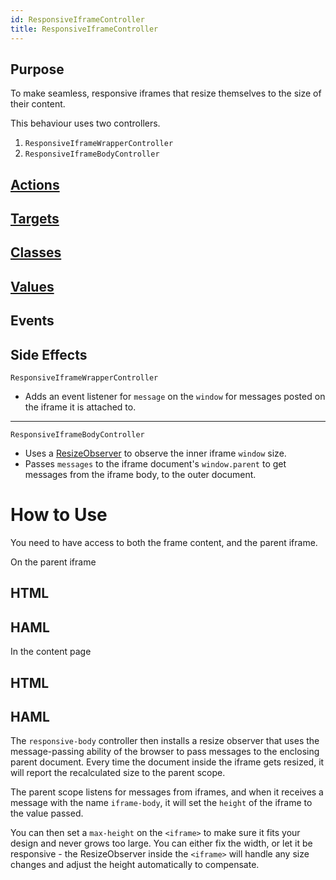 ```yaml
---
id: ResponsiveIframeController
title: ResponsiveIframeController
---
```


## Purpose

To make seamless, responsive iframes that resize themselves to the size of their content.

This behaviour uses two controllers.

1. `ResponsiveIframeWrapperController`
1. `ResponsiveIframeBodyController`


## [Actions](https://stimulus.hotwire.dev/reference/actions)


<NoActions/>

## [Targets](https://stimulus.hotwire.dev/reference/targets)


<NoTargets/>

## [Classes](https://stimulus.hotwire.dev/reference/classes)


<NoClasses/>

## [Values](https://stimulus.hotwire.dev/reference/values)


<NoValues/>

## Events


<NoEvents/>

## Side Effects

`ResponsiveIframeWrapperController`

- Adds an event listener for `message` on the `window` for messages posted on the iframe it is attached to.

---

`ResponsiveIframeBodyController`

- Uses a [ResizeObserver](https://developer.mozilla.org/en-US/docs/Web/API/ResizeObserver) to observe the inner iframe `window` size.
- Passes `messages` to the iframe document's `window.parent` to get messages from the iframe body, to the outer document.



# How to Use

You need to have access to both the frame content, and the parent iframe.

On the parent iframe

## HTML

<ResponsiveIframeWrapperControllerHtml/>

## HAML

<ResponsiveIframeWrapperControllerHaml/>


In the content page

## HTML

<ResponsiveIframeBodyControllerHtml/>

## HAML

<ResponsiveIframeBodyControllerHaml/>


The `responsive-body` controller then installs a resize observer that uses the message-passing ability of the browser to pass messages to the enclosing parent document. Every time the document inside the iframe gets resized, it will report the recalculated size to the parent scope.

The parent scope listens for messages from iframes, and when it receives a message with the name
`iframe-body`, it will set the `height` of the iframe to the value passed.

You can then set a `max-height` on the `<iframe>` to make sure it fits your design and never grows too large.
You can either fix the width, or let it be responsive - the ResizeObserver inside the `<iframe>` will handle any size changes and adjust the height automatically to compensate. 
